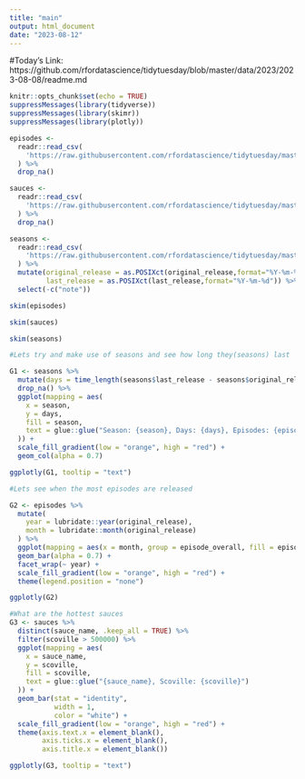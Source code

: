 ```yaml
---
title: "main"
output: html_document
date: "2023-08-12"
---
```


#Today's Link: https://github.com/rfordatascience/tidytuesday/blob/master/data/2023/2023-08-08/readme.md

```r
knitr::opts_chunk$set(echo = TRUE)
suppressMessages(library(tidyverse))
suppressMessages(library(skimr))
suppressMessages(library(plotly))
```

```r
episodes <-
  readr::read_csv(
    'https://raw.githubusercontent.com/rfordatascience/tidytuesday/master/data/2023/2023-08-08/episodes.csv'
  ) %>%
  drop_na()

sauces <-
  readr::read_csv(
    'https://raw.githubusercontent.com/rfordatascience/tidytuesday/master/data/2023/2023-08-08/sauces.csv'
  ) %>%
  drop_na()

seasons <-
  readr::read_csv(
    'https://raw.githubusercontent.com/rfordatascience/tidytuesday/master/data/2023/2023-08-08/seasons.csv'
  ) %>%
  mutate(original_release = as.POSIXct(original_release,format="%Y-%m-%d"),
         last_release = as.POSIXct(last_release,format="%Y-%m-%d")) %>%
  select(-c("note")) 

skim(episodes)

skim(sauces)

skim(seasons)
```

```r
#Lets try and make use of seasons and see how long they(seasons) last

G1 <- seasons %>%
  mutate(days = time_length(seasons$last_release - seasons$original_release, unit = "day")) %>%
  drop_na() %>%
  ggplot(mapping = aes(
    x = season,
    y = days,
    fill = season,
    text = glue::glue("Season: {season}, Days: {days}, Episodes: {episodes}")
  )) +
  scale_fill_gradient(low = "orange", high = "red") +
  geom_col(alpha = 0.7)

ggplotly(G1, tooltip = "text")

```

```r
#Lets see when the most episodes are released

G2 <- episodes %>%
  mutate(
    year = lubridate::year(original_release),
    month = lubridate::month(original_release)
  ) %>%
  ggplot(mapping = aes(x = month, group = episode_overall, fill = episode_overall)) +
  geom_bar(alpha = 0.7) +
  facet_wrap(~ year) +
  scale_fill_gradient(low = "orange", high = "red") +
  theme(legend.position = "none")

ggplotly(G2)
```

```r
#What are the hottest sauces
G3 <- sauces %>%
  distinct(sauce_name, .keep_all = TRUE) %>%
  filter(scoville > 500000) %>%
  ggplot(mapping = aes(
    x = sauce_name,
    y = scoville,
    fill = scoville,
    text = glue::glue("{sauce_name}, Scoville: {scoville}")
  )) +
  geom_bar(stat = "identity",
           width = 1,
           color = "white") +
  scale_fill_gradient(low = "orange", high = "red") +
  theme(axis.text.x = element_blank(),
        axis.ticks.x = element_blank(),
        axis.title.x = element_blank())

ggplotly(G3, tooltip = "text")
```

